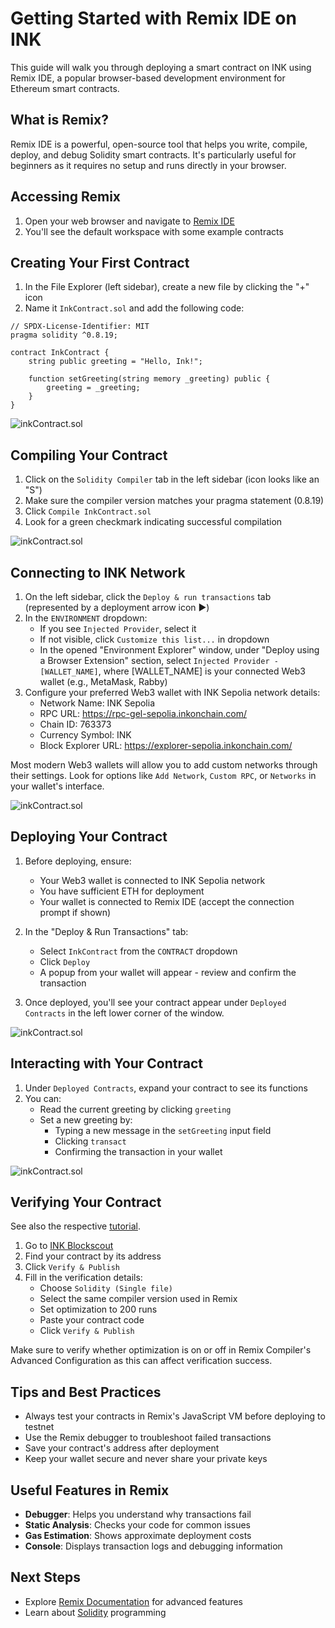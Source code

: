 
# Getting Started with Remix IDE on INK

This guide will walk you through deploying a smart contract on INK using Remix IDE, a popular browser-based development environment for Ethereum smart contracts.

## What is Remix?

Remix IDE is a powerful, open-source tool that helps you write, compile, deploy, and debug Solidity smart contracts. It's particularly useful for beginners as it requires no setup and runs directly in your browser.

## Accessing Remix

1. Open your web browser and navigate to [Remix IDE](https://remix.ethereum.org)
2. You'll see the default workspace with some example contracts

## Creating Your First Contract

1. In the File Explorer (left sidebar), create a new file by clicking the "+" icon
2. Name it `InkContract.sol` and add the following code:

```solidity
// SPDX-License-Identifier: MIT
pragma solidity ^0.8.19;

contract InkContract {
    string public greeting = "Hello, Ink!";
    
    function setGreeting(string memory _greeting) public {
        greeting = _greeting;
    }
}
```
![inkContract.sol](src/images/remix_deploy_1.png)

## Compiling Your Contract

1. Click on the `Solidity Compiler` tab in the left sidebar (icon looks like an "S")
2. Make sure the compiler version matches your pragma statement (0.8.19)
3. Click `Compile InkContract.sol`
4. Look for a green checkmark indicating successful compilation

![inkContract.sol](src/images/remix_deploy_2.png)

## Connecting to INK Network

1. On the left sidebar, click the `Deploy & run transactions` tab (represented by a deployment arrow icon ▶️)
2. In the `ENVIRONMENT` dropdown:
   - If you see `Injected Provider`, select it
   - If not visible, click `Customize this list...` in dropdown
   - In the opened "Environment Explorer" window, under "Deploy using a Browser Extension" section, select `Injected Provider - [WALLET_NAME]`, where [WALLET_NAME] is your connected Web3 wallet (e.g., MetaMask, Rabby)
3. Configure your preferred Web3 wallet with INK Sepolia network details:
   - Network Name: INK Sepolia
   - RPC URL: https://rpc-gel-sepolia.inkonchain.com/
   - Chain ID: 763373
   - Currency Symbol: INK
   - Block Explorer URL: https://explorer-sepolia.inkonchain.com/

Most modern Web3 wallets will allow you to add custom networks through their settings. Look for options like `Add Network`, `Custom RPC`, or `Networks` in your wallet's interface.

![inkContract.sol](src/images/remix_deploy_3.png)

## Deploying Your Contract

1. Before deploying, ensure:
   - Your Web3 wallet is connected to INK Sepolia network
   - You have sufficient ETH for deployment
   - Your wallet is connected to Remix IDE (accept the connection prompt if shown)

2. In the "Deploy & Run Transactions" tab:
   - Select `InkContract` from the `CONTRACT` dropdown
   - Click `Deploy`
   - A popup from your wallet will appear - review and confirm the transaction

3. Once deployed, you'll see your contract appear under `Deployed Contracts` in the left lower corner of the window.

![inkContract.sol](src/images/remix_deploy_4.png)

## Interacting with Your Contract

1. Under `Deployed Contracts`, expand your contract to see its functions
2. You can:
   - Read the current greeting by clicking `greeting`
   - Set a new greeting by:
     - Typing a new message in the `setGreeting` input field
     - Clicking `transact`
     - Confirming the transaction in your wallet

![inkContract.sol](src/images/remix_deploy_5.png)

## Verifying Your Contract

See also the respective [tutorial](/build/tutorials/verify-smart-contract).

1. Go to [INK Blockscout](https://explorer-sepolia.inkonchain.com)
2. Find your contract by its address
3. Click `Verify & Publish`
4. Fill in the verification details:
   - Choose `Solidity (Single file)`
   - Select the same compiler version used in Remix
   - Set optimization to 200 runs
   - Paste your contract code
   - Click `Verify & Publish`

<Callout emoji="">
  Make sure to verify whether optimization is on or off in Remix Compiler's Advanced Configuration as this can affect verification success.
</Callout>

## Tips and Best Practices

- Always test your contracts in Remix's JavaScript VM before deploying to testnet
- Use the Remix debugger to troubleshoot failed transactions
- Save your contract's address after deployment
- Keep your wallet secure and never share your private keys

## Useful Features in Remix

- **Debugger**: Helps you understand why transactions fail
- **Static Analysis**: Checks your code for common issues
- **Gas Estimation**: Shows approximate deployment costs
- **Console**: Displays transaction logs and debugging information

## Next Steps

- Explore [Remix Documentation](https://remix-ide.readthedocs.io/) for advanced features
- Learn about [Solidity](https://docs.soliditylang.org/) programming
